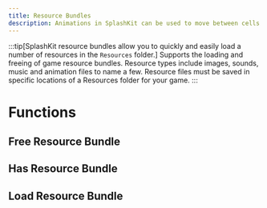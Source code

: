 ```yaml
---
title: Resource Bundles
description: Animations in SplashKit can be used to move between cells in bitmaps and sprites. Each animation generates a number sequence that can then be used when drawing bitmaps.
---
```

:::tip[SplashKit resource bundles allow you to quickly and easily load a number of resources in the `Resources` folder.]
Supports the loading and freeing of game resource bundles. Resource types include images, sounds, music and animation files to name a few. Resource files must be saved in specific locations of a Resources folder for your game.
:::


# Functions
## Free Resource Bundle
## Has Resource Bundle
## Load Resource Bundle

